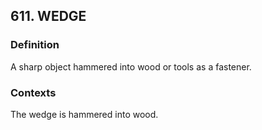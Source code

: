 ## 611. WEDGE
### Definition
A sharp object hammered into wood or tools as a fastener.

### Contexts
The wedge is hammered into wood.

